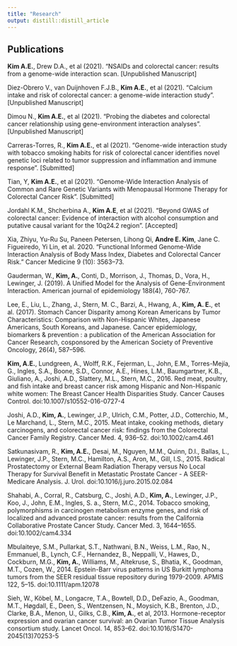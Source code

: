 ```yaml
---
title: "Research"
output: distill::distill_article
---
```


<!-- <style> -->
<!-- p { -->
<!--   font-family: Roboto; -->
<!--   text-align: justify; -->
<!-- } -->
<!-- </style> -->

## Publications
**Kim A.E.**, Drew D.A., et al (2021). “NSAIDs and colorectal cancer: results from a genome-wide
interaction scan. [Unpublished Manuscript]

Diez-Obrero V., van Duijnhoven F.J.B., **Kim A.E.**, et al (2021). “Calcium intake and risk of colorectal cancer: a genome-wide interaction study”. [Unpublished Manuscript]

Dimou N., **Kim A.E.**, et al (2021). “Probing the diabetes and colorectal cancer relationship using gene-environment interaction analyses”. [Unpublished Manuscript]

Carreras-Torres, R., **Kim A.E.**, et al (2021). “Genome-wide interaction study with tobacco smoking habits for risk of colorectal cancer identifies novel genetic loci related to tumor suppression and inflammation and immune response”. [Submitted]


Tian, Y, **Kim A.E.**, et al (2021). “Genome-Wide Interaction Analysis of Common and Rare Genetic Variants with Menopausal Hormone Therapy for Colorectal Cancer Risk”. [Submitted]

Jordahl K.M., Shcherbina A., **Kim A.E**, et al (2021). “Beyond GWAS of colorectal cancer: Evidence of interaction with alcohol consumption and putative causal variant for the 10q24.2 region”. [Accepted]

Xia, Zhiyu, Yu-Ru Su, Paneen Petersen, Lihong Qi, **Andre E. Kim**, Jane C. Figueiredo, Yi Lin, et al. 2020. “Functional Informed Genome-Wide Interaction Analysis of Body Mass Index, Diabetes and Colorectal Cancer Risk.” Cancer Medicine 9 (10): 3563–73.

Gauderman, W., **Kim, A.**, Conti, D., Morrison, J., Thomas, D., Vora, H., Lewinger, J. (2019). A Unified Model for the Analysis of Gene-Environment Interaction. American journal of epidemiology 188(4), 760-767.

Lee, E., Liu, L., Zhang, J., Stern, M. C., Barzi, A., Hwang, A., **Kim, A. E.**, et al. (2017). Stomach Cancer Disparity among Korean Americans by Tumor Characteristics: Comparison with Non-Hispanic Whites, Japanese Americans, South Koreans, and Japanese. Cancer epidemiology, biomarkers & prevention : a publication of the American Association for Cancer Research, cosponsored by the American Society of Preventive Oncology, 26(4), 587–596.

**Kim, A.E.**, Lundgreen, A., Wolff, R.K., Fejerman, L., John, E.M., Torres-Mejía, G., Ingles, S.A., Boone, S.D., Connor, A.E., Hines, L.M., Baumgartner, K.B., Giuliano, A., Joshi, A.D., Slattery, M.L., Stern, M.C., 2016. Red meat, poultry, and fish intake and breast cancer risk among Hispanic and Non-Hispanic white women: The Breast Cancer Health Disparities Study. Cancer Causes Control. doi:10.1007/s10552-016-0727-4

Joshi, A.D., **Kim, A.**, Lewinger, J.P., Ulrich, C.M., Potter, J.D., Cotterchio, M., Le Marchand, L., Stern, M.C., 2015. Meat intake, cooking methods, dietary carcinogens, and colorectal cancer risk: findings from the Colorectal Cancer Family Registry. Cancer Med. 4, 936–52. doi:10.1002/cam4.461

Satkunasivam, R., **Kim, A.E.**, Desai, M., Nguyen, M.M., Quinn, D.I., Ballas, L., Lewinger, J.P., Stern, M.C., Hamilton, A.S., Aron, M., Gill, I.S., 2015. Radical Prostatectomy or External Beam Radiation Therapy versus No Local Therapy for Survival Benefit in Metastatic Prostate Cancer - A SEER-Medicare Analysis. J. Urol. doi:10.1016/j.juro.2015.02.084

Shahabi, A., Corral, R., Catsburg, C., Joshi, A.D., **Kim, A.**, Lewinger, J.P., Koo, J., John, E.M., Ingles, S. a., Stern, M.C., 2014. Tobacco smoking, polymorphisms in carcinogen metabolism enzyme genes, and risk of localized and advanced prostate cancer: results from the California Collaborative Prostate Cancer Study. Cancer Med. 3, 1644–1655. doi:10.1002/cam4.334

Mbulaiteye, S.M., Pullarkat, S.T., Nathwani, B.N., Weiss, L.M., Rao, N., Emmanuel, B., Lynch, C.F., Hernandez, B., Neppalli, V., Hawes, D., Cockburn, M.G., **Kim, A.**, Williams, M., Altekruse, S., Bhatia, K., Goodman, M.T., Cozen, W., 2014. Epstein-Barr virus patterns in US Burkitt lymphoma tumors from the SEER residual tissue repository during 1979-2009. APMIS 122, 5–15. doi:10.1111/apm.12078

Sieh, W., Köbel, M., Longacre, T.A., Bowtell, D.D., DeFazio, A., Goodman, M.T., Høgdall, E., Deen, S., Wentzensen, N., Moysich, K.B., Brenton, J.D., Clarke, B.A., Menon, U., Gilks, C.B., **Kim, A.**, et al, 2013. Hormone-receptor expression and ovarian cancer survival: an Ovarian Tumor Tissue Analysis consortium study. Lancet Oncol. 14, 853–62. doi:10.1016/S1470-2045(13)70253-5